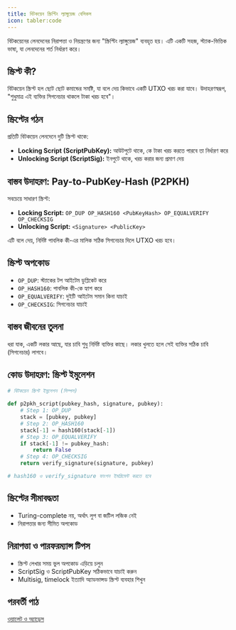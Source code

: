 ```yaml
---
title: বিটকয়েন স্ক্রিপ্টিং ল্যাঙ্গুয়েজ বেসিকস
icon: tabler:code
---
```


বিটকয়েনের লেনদেনের নিরাপত্তা ও নিয়ন্ত্রণের জন্য "স্ক্রিপ্টিং ল্যাঙ্গুয়েজ" ব্যবহৃত হয়। এটি একটি সহজ, স্ট্যাক-ভিত্তিক ভাষা, যা লেনদেনের শর্ত নির্ধারণ করে।

## স্ক্রিপ্ট কী?

বিটকয়েন স্ক্রিপ্ট হল ছোট ছোট কমান্ডের সমষ্টি, যা বলে দেয় কিভাবে একটি UTXO খরচ করা যাবে। উদাহরণস্বরূপ, "শুধুমাত্র এই ব্যক্তির সিগনেচার থাকলে টাকা খরচ হবে"।

## স্ক্রিপ্টের গঠন

প্রতিটি বিটকয়েন লেনদেনে দুটি স্ক্রিপ্ট থাকে:
- **Locking Script (ScriptPubKey):** আউটপুটে থাকে, কে টাকা খরচ করতে পারবে তা নির্ধারণ করে
- **Unlocking Script (ScriptSig):** ইনপুটে থাকে, খরচ করার জন্য প্রমাণ দেয়

## বাস্তব উদাহরণ: Pay-to-PubKey-Hash (P2PKH)

সবচেয়ে সাধারণ স্ক্রিপ্ট:
- **Locking Script:** `OP_DUP OP_HASH160 <PubKeyHash> OP_EQUALVERIFY OP_CHECKSIG`
- **Unlocking Script:** `<Signature> <PublicKey>`

এটি বলে দেয়, নির্দিষ্ট পাবলিক কী-এর মালিক সঠিক সিগনেচার দিলে UTXO খরচ হবে।

## স্ক্রিপ্ট অপকোড

- `OP_DUP`: স্ট্যাকের টপ আইটেম ডুপ্লিকেট করে
- `OP_HASH160`: পাবলিক কী-কে হ্যাশ করে
- `OP_EQUALVERIFY`: দুইটি আইটেম সমান কিনা যাচাই
- `OP_CHECKSIG`: সিগনেচার যাচাই

## বাস্তব জীবনের তুলনা

ধরা যাক, একটি লকার আছে, যার চাবি শুধু নির্দিষ্ট ব্যক্তির কাছে। লকার খুলতে হলে সেই ব্যক্তির সঠিক চাবি (সিগনেচার) লাগবে।

## কোড উদাহরণ: স্ক্রিপ্ট ইমুলেশন

```python
# বিটকয়েন স্ক্রিপ্ট ইমুলেশন (সিম্পল)

def p2pkh_script(pubkey_hash, signature, pubkey):
    # Step 1: OP_DUP
    stack = [pubkey, pubkey]
    # Step 2: OP_HASH160
    stack[-1] = hash160(stack[-1])
    # Step 3: OP_EQUALVERIFY
    if stack[-1] != pubkey_hash:
        return False
    # Step 4: OP_CHECKSIG
    return verify_signature(signature, pubkey)

# hash160 ও verify_signature ফাংশন ইমপ্লিমেন্ট করতে হবে
```

## স্ক্রিপ্টের সীমাবদ্ধতা

- Turing-complete নয়, অর্থাৎ লুপ বা জটিল লজিক নেই
- নিরাপত্তার জন্য সীমিত অপকোড

## নিরাপত্তা ও পারফরম্যান্স টিপস

- স্ক্রিপ্ট লেখার সময় ভুল অপকোড এড়িয়ে চলুন
- ScriptSig ও ScriptPubKey সঠিকভাবে যাচাই করুন
- Multisig, timelock ইত্যাদি অ্যাডভান্সড স্ক্রিপ্ট ব্যবহার শিখুন

## পরবর্তী পাঠ

[ওয়ালেট ও অ্যাড্রেস](/blockchain/wallets)
